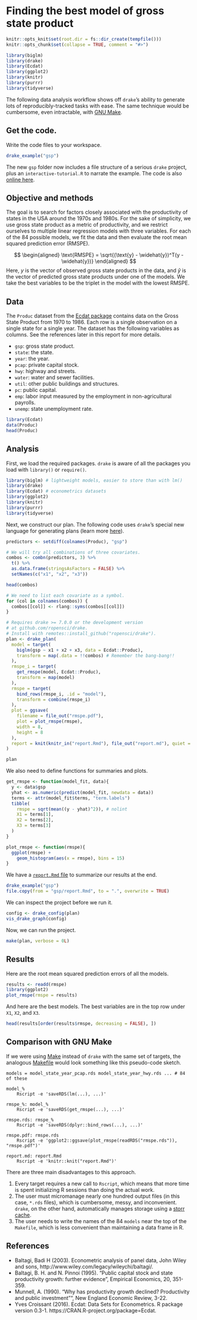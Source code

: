 # Finding the best model of gross state product {#gsp}

```r
knitr::opts_knit$set(root.dir = fs::dir_create(tempfile()))
knitr::opts_chunk$set(collapse = TRUE, comment = "#>")
```

```r
library(biglm)
library(drake)
library(Ecdat)
library(ggplot2)
library(knitr)
library(purrr)
library(tidyverse)
```

The following data analysis workflow shows off `drake`'s ability to generate lots of reproducibly-tracked tasks with ease. The same technique would be cumbersome, even intractable, with [GNU Make](https://www.gnu.org/software/make/).

## Get the code.

Write the code files to your workspace.

```r
drake_example("gsp")
```

The new `gsp` folder now includes a file structure of a serious `drake` project, plus an `interactive-tutorial.R` to narrate the example. The code is also [online here](https://github.com/wlandau/drake-examples/tree/master/gsp).

## Objective and methods

The goal is to search for factors closely associated with the productivity of states in the USA around the 1970s and 1980s. For the sake of simplicity, we use gross state product as a metric of productivity, and we restrict ourselves to multiple linear regression models with three variables. For each of the 84 possible models, we fit the data and then evaluate the root mean squared prediction error (RMSPE).

$$
\begin{aligned}
\text{RMSPE} = \sqrt{(\text{y} - \widehat{y})^T(y - \widehat{y})}
\end{aligned}
$$
Here, $y$ is the vector of observed gross state products in the data, and $\widehat{y}$ is the vector of predicted gross state products under one of the models. We take the best variables to be the triplet in the model with the lowest RMSPE.

## Data

The `Produc` dataset from the [Ecdat package](https://cran.r-project.org/package=Ecdat) contains data on the Gross State Product from 1970 to 1986. Each row is a single observation on a single state for a single year. The dataset has the following variables as columns. See the references later in this report for more details.

- `gsp`: gross state product.
- `state`: the state.
- `year`: the year.
- `pcap`: private capital stock.
- `hwy`: highway and streets.
- `water`: water and sewer facilities.
- `util`: other public buildings and structures.
- `pc`: public capital.
- `emp`: labor input measured by the employment in non-agricultural payrolls.
- `unemp`: state unemployment rate.

```r
library(Ecdat)
data(Produc)
head(Produc)
```

## Analysis

First, we load the required packages. `drake` is aware of all the packages you load with `library()` or `require()`.

```r
library(biglm) # lightweight models, easier to store than with lm()
library(drake)
library(Ecdat) # econometrics datasets
library(ggplot2)
library(knitr)
library(purrr)
library(tidyverse)
```

Next, we construct our plan. The following code uses `drake`'s special new language for generating plans (learn more [here](#plans)).

```r
predictors <- setdiff(colnames(Produc), "gsp")

# We will try all combinations of three covariates.
combos <- combn(predictors, 3) %>%
  t() %>%
  as.data.frame(stringsAsFactors = FALSE) %>%
  setNames(c("x1", "x2", "x3"))

head(combos)

# We need to list each covariate as a symbol.
for (col in colnames(combos)) {
  combos[[col]] <- rlang::syms(combos[[col]])
}

# Requires drake >= 7.0.0 or the development version
# at github.com/ropensci/drake.
# Install with remotes::install_github("ropensci/drake").
plan <- drake_plan(
  model = target(
    biglm(gsp ~ x1 + x2 + x3, data = Ecdat::Produc),
    transform = map(.data = !!combos) # Remember the bang-bang!!
  ),
  rmspe_i = target(
    get_rmspe(model, Ecdat::Produc),
    transform = map(model)
  ),
  rmspe = target(
    bind_rows(rmspe_i, .id = "model"),
    transform = combine(rmspe_i)
  ),
  plot = ggsave(
    filename = file_out("rmspe.pdf"),
    plot = plot_rmspe(rmspe),
    width = 8,
    height = 8
  ),
  report = knit(knitr_in("report.Rmd"), file_out("report.md"), quiet = TRUE)
)

plan
```

We also need to define functions for summaries and plots.

```r
get_rmspe <- function(model_fit, data){
  y <- data$gsp
  yhat <- as.numeric(predict(model_fit, newdata = data))
  terms <- attr(model_fit$terms, "term.labels")
  tibble(
    rmspe = sqrt(mean((y - yhat)^2)), # nolint
    X1 = terms[1],
    X2 = terms[2],
    X3 = terms[3]
  )
}

plot_rmspe <- function(rmspe){
  ggplot(rmspe) +
    geom_histogram(aes(x = rmspe), bins = 15)
}
```

We have a [`report.Rmd` file ](https://github.com/wlandau/drake-examples/blob/master/gsp/report.Rmd) to summarize our results at the end.

```r
drake_example("gsp")
file.copy(from = "gsp/report.Rmd", to = ".", overwrite = TRUE)
```

We can inspect the project before we run it.

```r
config <- drake_config(plan)
vis_drake_graph(config)
```

Now, we can run the project.

```r
make(plan, verbose = 0L)
```

## Results

Here are the root mean squared prediction errors of all the models.

```r
results <- readd(rmspe)
library(ggplot2)
plot_rmspe(rmspe = results)
```

And here are the best models. The best variables are in the top row under `X1`, `X2`, and `X3`.

```r
head(results[order(results$rmspe, decreasing = FALSE), ])
```

## Comparison with GNU Make

If we were using [Make](https://www.gnu.org/software/make/) instead of `drake` with the same set of targets, the analogous [Makefile](https://www.gnu.org/software/make/) would look something like this pseudo-code sketch.

<pre><code>models = model_state_year_pcap.rds model_state_year_hwy.rds ... # 84 of these

model_%
    Rscript -e 'saveRDS(lm(...), ...)'

rmspe_%: model_%
    Rscript -e 'saveRDS(get_rmspe(...), ...)'

rmspe.rds: rmspe_%
    Rscript -e 'saveRDS(dplyr::bind_rows(...), ...)'

rmspe.pdf: rmspe.rds
    Rscript -e 'ggplot2::ggsave(plot_rmspe(readRDS("rmspe.rds")), "rmspe.pdf")'

report.md: report.Rmd
    Rscript -e 'knitr::knit("report.Rmd")'
</code></pre>

There are three main disadvantages to this approach.

1. Every target requires a new call to `Rscript`, which means that more time is spent initializing R sessions than doing the actual work.
2. The user must micromanage nearly one hundred output files (in this case, `*.rds` files), which is cumbersome, messy, and inconvenient. `drake`, on the other hand, automatically manages storage using a [storr cache](https://github.com/richfitz/storr).
3. The user needs to write the names of the 84 `models` near the top of the `Makefile`, which is less convenient than maintaining a data frame in R.

## References 

- Baltagi, Badi H (2003). Econometric analysis of panel data, John Wiley and sons, http://www.wiley.com/legacy/wileychi/baltagi/.
- Baltagi, B. H. and N. Pinnoi (1995). "Public capital stock and state productivity growth: further evidence", Empirical Economics, 20, 351-359.
- Munnell, A. (1990). "Why has productivity growth declined? Productivity and public investment"", New England Economic Review, 3-22.
- Yves Croissant (2016). Ecdat: Data Sets for Econometrics. R package version 0.3-1. https://CRAN.R-project.org/package=Ecdat.
